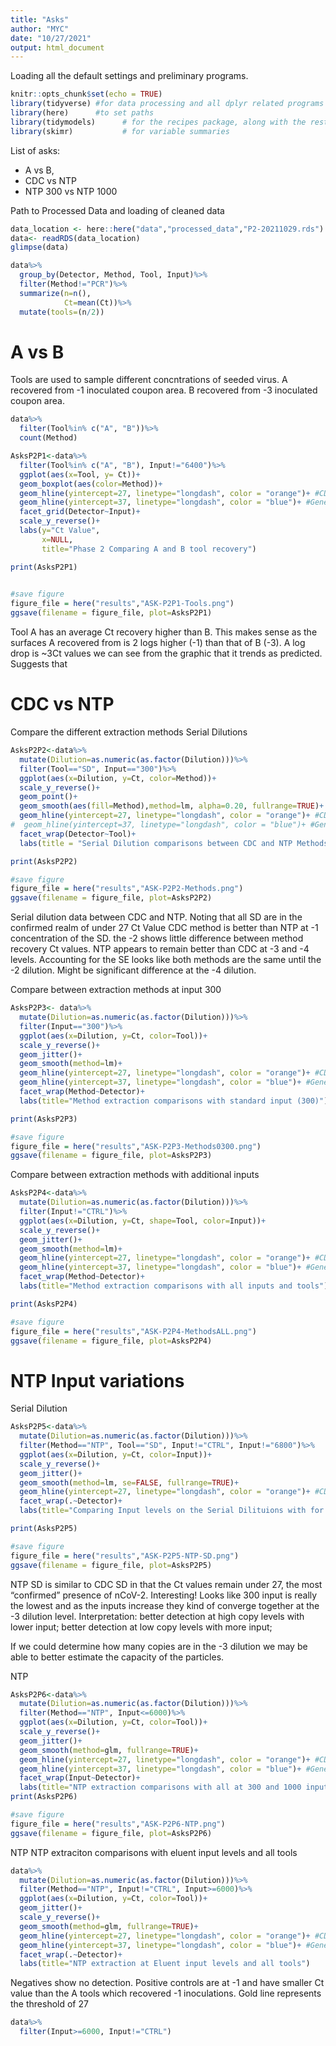---
title: "Asks"
author: "MYC"
date: "10/27/2021"
output: html_document
---
Loading all the default settings and preliminary programs.
```{r setup, include=FALSE, echo=FALSE}
knitr::opts_chunk$set(echo = TRUE)
library(tidyverse) #for data processing and all dplyr related programs
library(here)      #to set paths
library(tidymodels)      # for the recipes package, along with the rest of tidymodels
library(skimr)           # for variable summaries

```
List of asks:

* A vs B, 
* CDC vs NTP
* NTP 300 vs NTP 1000



Path to Processed Data and loading of cleaned data
```{r load data}
data_location <- here::here("data","processed_data","P2-20211029.rds")
data<- readRDS(data_location)
glimpse(data)
```
```{r}
data%>%
  group_by(Detector, Method, Tool, Input)%>%
  filter(Method!="PCR")%>%
  summarize(n=n(),
            Ct=mean(Ct))%>%
  mutate(tools=(n/2))
```
# A vs B

Tools are used to sample different concntrations of seeded virus.
A recovered from -1 inoculated coupon area.
B recovered from -3 inoculated coupon area.
```{r}
data%>% 
  filter(Tool%in% c("A", "B"))%>%
  count(Method)

AsksP2P1<-data%>% 
  filter(Tool%in% c("A", "B"), Input!="6400")%>%
  ggplot(aes(x=Tool, y= Ct))+
  geom_boxplot(aes(color=Method))+
  geom_hline(yintercept=27, linetype="longdash", color = "orange")+ #CDC confirmed threshold
  geom_hline(yintercept=37, linetype="longdash", color = "blue")+ #General confirmed threshold
  facet_grid(Detector~Input)+
  scale_y_reverse()+
  labs(y="Ct Value",
       x=NULL,
       title="Phase 2 Comparing A and B tool recovery")

print(AsksP2P1)
  
```
```{r}
#save figure
figure_file = here("results","ASK-P2P1-Tools.png")
ggsave(filename = figure_file, plot=AsksP2P1) 
```
Tool A has an average Ct recovery higher than B. This makes sense as the surfaces A recovered from is 2 logs higher (-1) than that of B (-3). A log drop is ~3Ct values we can see from the graphic that it trends as predicted.
Suggests that 


# CDC vs NTP

Compare the different extraction methods Serial Dilutions
```{r}
AsksP2P2<-data%>%
  mutate(Dilution=as.numeric(as.factor(Dilution)))%>%
  filter(Tool=="SD", Input=="300")%>%
  ggplot(aes(x=Dilution, y=Ct, color=Method))+
  scale_y_reverse()+
  geom_point()+
  geom_smooth(aes(fill=Method),method=lm, alpha=0.20, fullrange=TRUE)+
  geom_hline(yintercept=27, linetype="longdash", color = "orange")+ #CDC confirmed threshold
#  geom_hline(yintercept=37, linetype="longdash", color = "blue")+ #General confirmed threshold
  facet_wrap(Detector~Tool)+
  labs(title = "Serial Dilution comparisons between CDC and NTP Methods, Input at 300.")

print(AsksP2P2)
```
```{r}
#save figure
figure_file = here("results","ASK-P2P2-Methods.png")
ggsave(filename = figure_file, plot=AsksP2P2) 
```

Serial dilution data between CDC and NTP.
Noting that all SD are in the confirmed realm of under 27 Ct Value
CDC method is better than NTP at -1 concentration of the SD.
the -2 shows little difference between method recovery Ct values.
NTP appears to remain better than CDC at -3 and -4 levels.
Accounting for the SE looks like both methods are the same until the -2 dilution.
Might be significant difference at the -4 dilution.


Compare between extraction methods at input 300
```{r}
AsksP2P3<- data%>%
  mutate(Dilution=as.numeric(as.factor(Dilution)))%>%
  filter(Input=="300")%>%
  ggplot(aes(x=Dilution, y=Ct, color=Tool))+
  scale_y_reverse()+
  geom_jitter()+
  geom_smooth(method=lm)+
  geom_hline(yintercept=27, linetype="longdash", color = "orange")+ #CDC confirmed threshold
  geom_hline(yintercept=37, linetype="longdash", color = "blue")+ #General confirmed threshold
  facet_wrap(Method~Detector)+
  labs(title="Method extraction comparisons with standard input (300)")

print(AsksP2P3)
```
```{r}
#save figure
figure_file = here("results","ASK-P2P3-Methods0300.png")
ggsave(filename = figure_file, plot=AsksP2P3) 
```


Compare between extraction methods with additional inputs
```{r}
AsksP2P4<-data%>%
  mutate(Dilution=as.numeric(as.factor(Dilution)))%>%
  filter(Input!="CTRL")%>%
  ggplot(aes(x=Dilution, y=Ct, shape=Tool, color=Input))+
  scale_y_reverse()+
  geom_jitter()+
  geom_smooth(method=lm)+
  geom_hline(yintercept=27, linetype="longdash", color = "orange")+ #CDC confirmed threshold
  geom_hline(yintercept=37, linetype="longdash", color = "blue")+ #General confirmed threshold
  facet_wrap(Method~Detector)+
  labs(title="Method extraction comparisons with all inputs and tools")

print(AsksP2P4)
```
```{r}
#save figure
figure_file = here("results","ASK-P2P4-MethodsALL.png")
ggsave(filename = figure_file, plot=AsksP2P4) 
```

# NTP Input variations

Serial Dilution
```{r}
AsksP2P5<-data%>%
  mutate(Dilution=as.numeric(as.factor(Dilution)))%>%
  filter(Method=="NTP", Tool=="SD", Input!="CTRL", Input!="6800")%>%
  ggplot(aes(x=Dilution, y=Ct, color=Input))+
  scale_y_reverse()+
  geom_jitter()+
  geom_smooth(method=lm, se=FALSE, fullrange=TRUE)+
  geom_hline(yintercept=27, linetype="longdash", color = "orange")+ #CDC confirmed threshold
  facet_wrap(.~Detector)+
  labs(title="Comparing Input levels on the Serial Dilituions with for the NTP method.")

print(AsksP2P5)
```
```{r}
#save figure
figure_file = here("results","ASK-P2P5-NTP-SD.png")
ggsave(filename = figure_file, plot=AsksP2P5) 
```

NTP SD is similar to CDC SD in that the Ct values remain under 27, the most "confirmed" presence of nCoV-2.
Interesting! Looks like 300 input is really the lowest and as the inputs increase they kind of converge together at the -3 dilution level. 
Interpretation:
better detection at high copy levels with lower input; 
better detection at low copy levels with more input; 

If we could determine how many copies are in the -3 dilution we may be able to better estimate the capacity of the particles.

NTP
```{r}
AsksP2P6<-data%>%
  mutate(Dilution=as.numeric(as.factor(Dilution)))%>%
  filter(Method=="NTP", Input<=6000)%>%
  ggplot(aes(x=Dilution, y=Ct, color=Tool))+
  scale_y_reverse()+
  geom_jitter()+
  geom_smooth(method=glm, fullrange=TRUE)+
  geom_hline(yintercept=27, linetype="longdash", color = "orange")+ #CDC confirmed threshold
  geom_hline(yintercept=37, linetype="longdash", color = "blue")+ #General confirmed threshold
  facet_wrap(Input~Detector)+
  labs(title="NTP extraction comparisons with all at 300 and 1000 input levels and all tools")
print(AsksP2P6)
```
```{r}
#save figure
figure_file = here("results","ASK-P2P6-NTP.png")
ggsave(filename = figure_file, plot=AsksP2P6) 
```

NTP
NTP extraciton comparisons with eluent input levels and all tools
```{r}
data%>%
  mutate(Dilution=as.numeric(as.factor(Dilution)))%>%
  filter(Method=="NTP", Input!="CTRL", Input>=6000)%>%
  ggplot(aes(x=Dilution, y=Ct, color=Tool))+
  geom_jitter()+
  scale_y_reverse()+
  geom_smooth(method=glm, fullrange=TRUE)+
  geom_hline(yintercept=27, linetype="longdash", color = "orange")+ #CDC confirmed threshold
  geom_hline(yintercept=37, linetype="longdash", color = "blue")+ #General confirmed threshold
  facet_wrap(.~Detector)+
  labs(title="NTP extraction at Eluent input levels and all tools")
```
Negatives show no detection. Positive controls are at -1 and have smaller Ct value than the A tools which recovered -1 inoculations. Gold line represents the threshold of 27

```{r}
data%>%
  filter(Input>=6000, Input!="CTRL")
```

